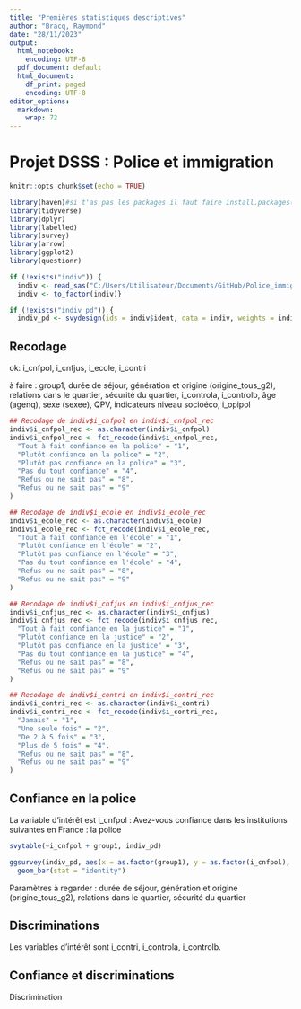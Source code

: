 ```yaml
---
title: "Premières statistiques descriptives"
author: "Bracq, Raymond"
date: "28/11/2023"
output:
  html_notebook: 
    encoding: UTF-8
  pdf_document: default
  html_document:
    df_print: paged
    encoding: UTF-8
editor_options:
  markdown:
    wrap: 72
---
```


# Projet DSSS : Police et immigration{.tabset .tabset-fade}

```r
knitr::opts_chunk$set(echo = TRUE)
```



```r
library(haven)#si t'as pas les packages il faut faire install.packages("nom du package") dans la console
library(tidyverse)
library(dplyr)
library(labelled)
library(survey)
library(arrow)
library(ggplot2)
library(questionr)
```


```r
if (!exists("indiv")) {
  indiv <- read_sas("C:/Users/Utilisateur/Documents/GitHub/Police_immigration/TeO2/SAS/indiv.sas7bdat",  catalog_file = "C:/Users/Utilisateur/Documents/GitHub/Police_immigration/TeO2/Doc/formats.sas7bcat")# ça c'est mon chemin, soit tu organises ton truc de la même manière comme ça ça marche pour nous deux soit il faut que tu fasses une autre commande
  indiv <- to_factor(indiv)}

if (!exists("indiv_pd")) {
  indiv_pd <- svydesign(ids = indiv$ident, data = indiv, weights = indiv$poidsi)}# objet survey, pour prendre en compte les pondérations pour certaines fonctions

```

## Recodage

ok: 
i_cnfpol, i_cnfjus, i_ecole, i_contri

à faire :
group1, durée de séjour, génération et origine (origine_tous_g2), relations dans le quartier, sécurité du quartier, i_controla, i_controlb, âge (agenq), sexe (sexee), QPV, indicateurs niveau socioéco, i_opipol


```r


## Recodage de indiv$i_cnfpol en indiv$i_cnfpol_rec
indiv$i_cnfpol_rec <- as.character(indiv$i_cnfpol)
indiv$i_cnfpol_rec <- fct_recode(indiv$i_cnfpol_rec,
  "Tout à fait confiance en la police" = "1",
  "Plutôt confiance en la police" = "2",
  "Plutôt pas confiance en la police" = "3",
  "Pas du tout confiance" = "4",
  "Refus ou ne sait pas" = "8",
  "Refus ou ne sait pas" = "9"
)

## Recodage de indiv$i_ecole en indiv$i_ecole_rec
indiv$i_ecole_rec <- as.character(indiv$i_ecole)
indiv$i_ecole_rec <- fct_recode(indiv$i_ecole_rec,
  "Tout à fait confiance en l'école" = "1",
  "Plutôt confiance en l'école" = "2",
  "Plutôt pas confiance en l'école" = "3",
  "Pas du tout confiance en l'école" = "4",
  "Refus ou ne sait pas" = "8",
  "Refus ou ne sait pas" = "9"
)

## Recodage de indiv$i_cnfjus en indiv$i_cnfjus_rec
indiv$i_cnfjus_rec <- as.character(indiv$i_cnfjus)
indiv$i_cnfjus_rec <- fct_recode(indiv$i_cnfjus_rec,
  "Tout à fait confiance en la justice" = "1",
  "Plutôt confiance en la justice" = "2",
  "Plutôt pas confiance en la justice" = "3",
  "Pas du tout confiance en la justice" = "4",
  "Refus ou ne sait pas" = "8",
  "Refus ou ne sait pas" = "9"
)

## Recodage de indiv$i_contri en indiv$i_contri_rec
indiv$i_contri_rec <- as.character(indiv$i_contri)
indiv$i_contri_rec <- fct_recode(indiv$i_contri_rec,
  "Jamais" = "1",
  "Une seule fois" = "2",
  "De 2 à 5 fois" = "3",
  "Plus de 5 fois" = "4",
  "Refus ou ne sait pas" = "8",
  "Refus ou ne sait pas" = "9"
)

```


## Confiance en la police
La variable d'intérêt est i_cnfpol :
Avez-vous confiance dans les institutions suivantes en France : la police

```r
svytable(~i_cnfpol + group1, indiv_pd)
```
```r
ggsurvey(indiv_pd, aes(x = as.factor(group1), y = as.factor(i_cnfpol), fill = as.factor(i_cnfpol)))+
  geom_bar(stat = "identity")
```
Paramètres à regarder : durée de séjour, génération et origine (origine_tous_g2), relations dans le quartier, sécurité du quartier



## Discriminations
Les variables d'intérêt sont i_contri, i_controla, i_controlb.

## Confiance et discriminations

Discrimination

